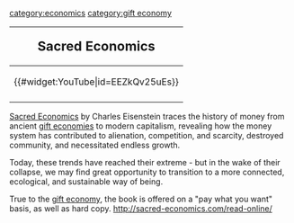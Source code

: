 [[category:economics]]
[[category:gift economy]]


{|style="border:1px solid black; background-color: lightgreen; margin-left:.1em; margin-top:2px; -moz-border-radius:15px;" align="right" width="240px"
!<big><big>Sacred Economics</big>
|-
|<center>{{#widget:YouTube|id=EEZkQv25uEs}} </center>
|-

|}

[http://sacred-economics.com/about-the-book/ Sacred Economics] by Charles Eisenstein traces the history of money from ancient [[gift economies]] to modern capitalism, revealing how the money system has contributed to alienation, competition, and scarcity, destroyed community, and necessitated endless growth.

Today, these trends have reached their extreme - but in the wake of their collapse, we may find great opportunity to transition to a more connected, ecological, and sustainable way of being.


True to the [[gift economy]], the book is offered on a "pay what you want" basis, as well as hard copy. http://sacred-economics.com/read-online/